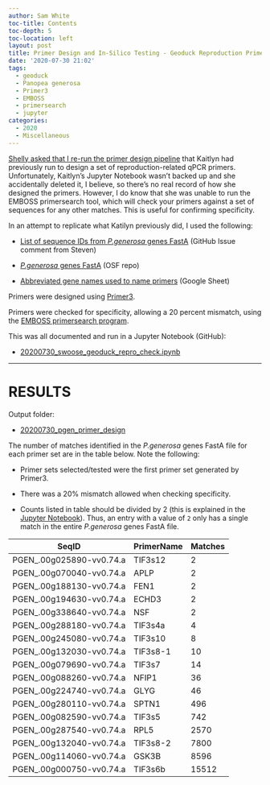 ```yaml
---
author: Sam White
toc-title: Contents
toc-depth: 5
toc-location: left
layout: post
title: Primer Design and In-Silico Testing - Geoduck Reproduction Primers
date: '2020-07-30 21:02'
tags:
  - geoduck
  - Panopea generosa
  - Primer3
  - EMBOSS
  - primersearch
  - jupyter
categories:
  - 2020
  - Miscellaneous
---
```

[Shelly asked that I re-run the primer design pipeline](https://github.com/RobertsLab/resources/issues/974) that Kaitlyn had previously run to design a set of reproduction-related qPCR primers. Unfortunately, Kaitlyn's Jupyter Notebook wasn't backed up and she accidentally deleted it, I believe, so there's no real record of how she designed the primers. However, I do know that she was unable to run the EMBOSS primersearch tool, which will check your primers against a set of sequences for any other matches. This is useful for confirming specificity.

In an attempt to replicate what Katilyn previously did, I used the following:

- [List of sequence IDs from _P.generosa_ genes FastA](https://github.com/RobertsLab/resources/issues/822#issuecomment-572313717) (GitHub Issue comment from Steven)

- [_P.generosa_ genes FastA](https://osf.io/ct623/) (OSF repo)

- [Abbreviated gene names used to name primers](https://docs.google.com/spreadsheets/d/1vkUQvqNUN-9ntv0NoVDAtD8zA-p9e3xosGwsWSFV0qk/edit#gid=0) (Google Sheet)


Primers were designed using [Primer3](https://sourceforge.net/projects/primer3/files/primer3/).

Primers were checked for specificity, allowing a 20 percent mismatch, using the [EMBOSS primersearch program](http://emboss.open-bio.org/rel/rel6/apps/primersearch.html).

This was all documented and run in a Jupyter Notebook (GitHub):

- [20200730_swoose_geoduck_repro_check.ipynb](https://github.com/RobertsLab/code/blob/master/notebooks/sam/20200730_swoose_geoduck_repro_check.ipynb)

---

# RESULTS

Output folder:

- [20200730_pgen_primer_design](https://gannet.fish.washington.edu/Atumefaciens/20200730_pgen_primer_design/)

The number of matches identified in the _P.generosa_ genes FastA file for each primer set are in the table below. Note the following:

- Primer sets selected/tested were the first primer set generated by Primer3.

- There was a 20% mismatch allowed when checking specificity.

- Counts listed in table should be divided by 2 (this is explained in the [Jupyter Notebook]((https://github.com/RobertsLab/code/blob/master/notebooks/sam/20200730_swoose_geoduck_repro_check.ipynb))). Thus, an entry with a value of `2` only has a single match in the entire _P.generosa_ genes FastA file.

| SeqID                    | PrimerName | Matches |
|--------------------------|------------|---------|
| PGEN_.00g025890-vv0.74.a | TIF3s12    | 2       |
| PGEN_.00g070040-vv0.74.a | APLP       | 2       |
| PGEN_.00g188130-vv0.74.a | FEN1       | 2       |
| PGEN_.00g194630-vv0.74.a | ECHD3      | 2       |
| PGEN_.00g338640-vv0.74.a | NSF        | 2       |
| PGEN_.00g288180-vv0.74.a | TIF3s4a    | 4       |
| PGEN_.00g245080-vv0.74.a | TIF3s10    | 8       |
| PGEN_.00g132030-vv0.74.a | TIF3s8-1   | 10      |
| PGEN_.00g079690-vv0.74.a | TIF3s7     | 14      |
| PGEN_.00g088260-vv0.74.a | NFIP1      | 36      |
| PGEN_.00g224740-vv0.74.a | GLYG       | 46      |
| PGEN_.00g280110-vv0.74.a | SPTN1      | 496     |
| PGEN_.00g082590-vv0.74.a | TIF3s5     | 742     |
| PGEN_.00g287540-vv0.74.a | RPL5       | 2570    |
| PGEN_.00g132040-vv0.74.a | TIF3s8-2   | 7800    |
| PGEN_.00g114060-vv0.74.a | GSK3B      | 8596    |
| PGEN_.00g000750-vv0.74.a | TIF3s6b    | 15512   |
